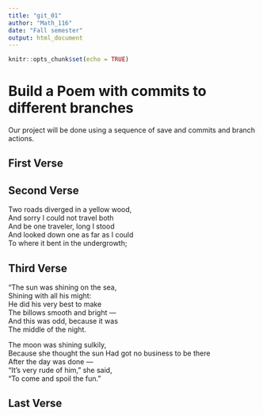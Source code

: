 ```yaml
---
title: "git_01"
author: "Math_116"
date: "Fall semester"
output: html_document
---
```


```r
knitr::opts_chunk$set(echo = TRUE)
```
# Build a Poem with commits to different branches
Our project will be done using a sequence of save and commits and branch actions.
<!-- Do not modify or change any text in "!--" bracketed areas such as this --- these are instructions to
you, if you change any of this the git program will notice it and compromise your git merging strategy !-->

## First Verse 
<!--Put the first five lines of a poem by Lewis Carrol in this section!-->

## Second Verse
<!--Put the first five lines of a poem by Robert Frost here!-->
Two roads diverged in a yellow wood,      
And sorry I could not travel both   
And be one traveler, long I stood   
And looked down one as far as I could    
To where it bent in the undergrowth;      
    
## Third Verse
<!--Put the first two verses of The Walrus and the Carpenter here!-->
 "The sun was shining on the sea,    
      Shining with all his might:    
He did his very best to make   
      The billows smooth and bright —  
And this was odd, because it was  
      The middle of the night.  
    
The moon was shining sulkily,  
      Because she thought the sun 
Had got no business to be there    
      After the day was done —  
"It's very rude of him," she said,    
      "To come and spoil the fun."     
          
## Last Verse
<!--Put a short poem of your choice 8-20 lines,here!-->
